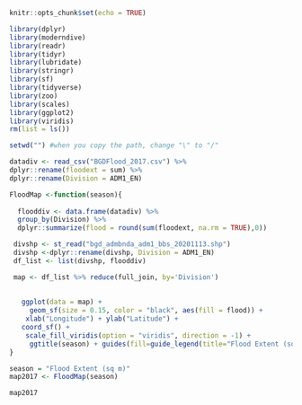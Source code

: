 ```{r setup, message = FALSE, warning=FALSE, fig.align='center'}
knitr::opts_chunk$set(echo = TRUE)
```

```{r}
library(dplyr)
library(moderndive)
library(readr)
library(tidyr)
library(lubridate)
library(stringr)
library(sf)
library(tidyverse)
library(zoo)
library(scales)
library(ggplot2)
library(viridis)
rm(list = ls())
```

```{r}
setwd("") #when you copy the path, change "\" to "/"
```

```{r}
datadiv <- read_csv("BGDFlood_2017.csv") %>%
dplyr::rename(floodext = sum) %>%
dplyr::rename(Division = ADM1_EN) 
```

```{r}
FloodMap <-function(season){
  
  flooddiv <- data.frame(datadiv) %>% 
  group_by(Division) %>% 
  dplyr::summarize(flood = round(sum(floodext, na.rm = TRUE),0))     

 divshp <- st_read("bgd_admbnda_adm1_bbs_20201113.shp") 
 divshp <-dplyr::rename(divshp, Division = ADM1_EN)
 df_list <- list(divshp, flooddiv)

 map <- df_list %>% reduce(full_join, by='Division')
  
  
   ggplot(data = map) +
     geom_sf(size = 0.15, color = "black", aes(fill = flood)) +
    xlab("Longitude") + ylab("Latitude") +
   coord_sf() +
    scale_fill_viridis(option = "viridis", direction = -1) +
     ggtitle(season) + guides(fill=guide_legend(title="Flood Extent (sq m)"))
}
```

```{r}
season = "Flood Extent (sq m)"
map2017 <- FloodMap(season)

```

```{r}
map2017
```
